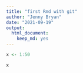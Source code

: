 ```yaml
---
title: "first Rmd with git"
author: "Jenny Bryan"
date: "2021-09-19"
output: 
  html_document: 
    keep_md: yes
---
```



```r

x <- 1:50

x
```


